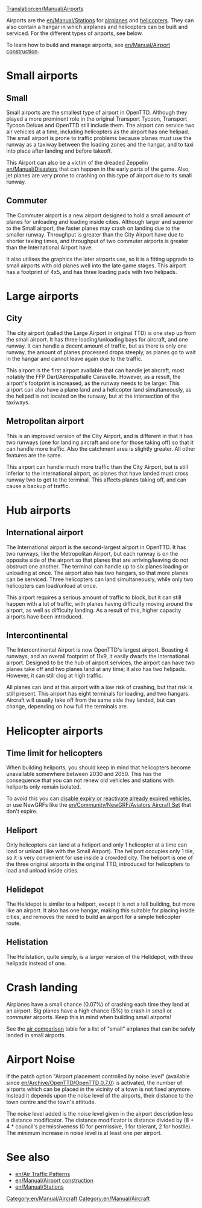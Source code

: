 [[Translation:en/Manual/Airports]]
[[Category:en/Manual/Aircraft]]

Airports are the [[en/Manual/Stations]] for [[en/Manual/Aircraft#aircraft|airplanes]] and [[en/Manual/Aircraft#helicopters|helicopters]]. They can also contain a hangar in which airplanes and helicopters can be built and serviced. For the different types of airports, see below.

To learn how to build and manage airports, see [[en/Manual/Airport construction]].

=Small airports=

==Small==
{{en/Manual/Airport|Fullname=Small Airport|image=en/Manual/Airport s.png|Entry=|Runways=1|Ramps=2|Heli=1 (at terminals)|size=3 x 4|hangars=1|catchment=4|noise=3}}

Small airports are the smallest type of airport in OpenTTD. Although they played a more prominent role in the original Transport Tycoon, Transport Tycoon Deluxe and OpenTTD still include them. The airport can service two air vehicles at a time, including helicopters as the airport has one helipad. The small airport is prone to traffic problems because planes must use the runway as a taxiway between the loading zones and the hangar, and to taxi into place after landing and before takeoff.

This Airport can also be a victim of the dreaded Zeppelin [[en/Manual/Disasters]] that can happen in the early parts of the game. Also, jet planes are very prone to crashing on this type of airport due to its small runway.

{{en/-}}

==Commuter==
{{en/Manual/Airport|Fullname=Commuter Airport|image=en/Manual/Commuterairport.png|imagewidth=300px|Entry=1983|Runways=1|Ramps=3|Heli=2|size=4 x 5|hangars=1|catchment=4|noise=4}}

The Commuter airport is a new airport designed to hold a small amount of planes for unloading and loading inside cities. Although larger and superior to the Small airport, the faster planes may crash on landing due to the smaller runway. Throughput is greater than the City Airport have due to shorter taxiing times, and throughput of two commuter airports is greater than the International Airport have.

It also utilises the graphics the later airports use, so it is a fitting upgrade to small airports with old planes well into the late game stages. This airport has a footprint of 4x5, and has three loading pads with two helipads. 

{{en/-}}

=Large airports=

==City==
{{en/Manual/Airport|Fullname=City Airport|image=en/Manual/Airport c.png|imagewidth=300px|Entry=1955|Runways=1|Ramps=3|Heli=1 (at terminals)|size=6 x 6|hangars=1|catchment=5|noise=5}}

The city airport (called the Large Airport in original TTD) is one step up from the small airport. It has three loading/unloading bays for aircraft, and one runway. It can handle a decent amount of traffic, but as there is only one runway, the amount of planes processed drops steeply, as planes go to wait in the hangar and cannot leave again due to the traffic.

This airport is the first airport available that can handle jet aircraft, most notably the FFP Dart/Aerospatialle Caravelle. However, as a result, the airport's footprint is increased, as the runway needs to be larger. This airport can also have a plane land and a helicopter land simultaneously, as the helipad is not located on the runway, but at the intersection of the taxiways.

{{en/-}}

==Metropolitan airport==
{{en/Manual/Airport|Fullname=Metropolitan Airport|image=en/Manual/Airport m.png|imagewidth=300px|Entry=1980|Runways=2|Ramps=3|Heli=1 (at terminals)|size=6 x 6|hangars=1|catchment=6|noise=8}}

This is an improved version of the City Airport, and is different in that it has two runways (one for landing aircraft and one for those taking off) so that it can handle more traffic. Also the catchment area is slightly greater. All other features are the same.

This airport can handle much more traffic than the City Airport, but is still inferior to the international airport, as planes that have landed must cross runway two to get to the terminal. This affects planes taking off, and can cause a backup of traffic.

{{en/-}}

=Hub airports=

==International airport==
{{en/Manual/Airport|Fullname=International Airport|image=en/Manual/Airport i.png|imagewidth=300px|Entry=1990|Runways=2|Ramps=6|Heli=2|size=7 x 7|hangars=2|catchment=8|noise=17}}

The International airport is the second-largest airport in OpenTTD. It has two runways, like the Metropolitan Airport, but each runway is on the opposite side of the airport so that planes that are arriving/leaving do not obstruct one another. The terminal can handle up to six planes loading or unloading at once. The airport also has two hangars, so that more planes can be serviced. Three helicopters can land simultaneously, while only two helicopters can load/unload at once.

This airport requires a serious amount of traffic to block, but it can still happen with a lot of traffic, with planes having difficulty moving around the airport, as well as difficulty landing. As a result of this, higher capacity airports have been introduced.
{{en/-}}

==Intercontinental==
{{en/Manual/Airport|Fullname=Intercontinental Airport|image=en/Manual/Intercontinentalairport.png|imagewidth=300px|Entry=2002|Runways=4 (two takeoff, two landing)|Ramps=8|Heli=2|size=11 x 9|hangars=2|catchment=10|noise=25}}

The Intercontinental Airport is now OpenTTD's largest airport. Boasting 4 runways, and an overall footprint of 11x9, it easily dwarfs the International airport. Designed to be the hub of airport services, the airport can have two planes take off and two planes land at any time; it also has two helipads. However, it can still clog at high traffic.

All planes can land at this airport with a low risk of crashing, but that risk is still present. This airport has eight terminals for loading, and two hangars. Aircraft will usually take off from the same side they landed, but can change, depending on how full the terminals are.

{{en/-}}

=Helicopter airports=
==Time limit for helicopters==
When building heliports, you should keep in mind that helicopters become unavailable somewhere between 2030 and 2050. This has the consequence that you can not renew old vehicles and stations with heliports only remain isolated.

To avoid this you can [[en/Archive/Manual/Settings/Never expire vehicles|disable expiry or reactivate already expired vehicles]], or use NewGRFs like the [[en/Community/NewGRF/Aviators Aircraft Set]] that don't expire.

==Heliport==
{{en/Manual/Airport|Fullname=Heliport|image=en/Manual/Heliport.png|Entry=1963|Runways=N/A|Ramps=N/A|Heli=1|size=1 x 1|hangars=N/A|catchment=4|noise=1}}

Only helicopters can land at a heliport and only 1 helicopter at a time can load or unload (like with the Small Airport). The heliport occupies only 1 tile, so it is very convenient for use inside a crowded city. The heliport is one of the three original airports in the original TTD, introduced for helicopters to load and unload inside cities.

{{en/-}}

==Helidepot==
{{en/Manual/Airport|Fullname=Helidepot|image=en/Manual/Helidepot.png|Entry=1976|Runways=N/A|Ramps=N/A|Heli=1|size=2 x 2|hangars=1|catchment=4|noise=2}}

The Helidepot is similar to a heliport, except it is not a tall building, but more like an airport. It also has one hangar, making this suitable for placing inside cities, and removes the need to build an airport for a simple helicopter route.

{{en/-}}

==Helistation==
{{en/Manual/Airport|Fullname=Helistation|image=en/Manual/Helistation.png|Entry=1980|Runways=N/A|Ramps=N/A|Heli=3|size=2 x 4|hangars=1|catchment=4|noise=3}}

The Helistation, quite simply, is a larger version of the Helidepot, with three helipads instead of one.

{{en/-}}

=Crash landing=
Airplanes have a small chance (0.07%) of crashing each time they land at an airport. Big planes have a high chance (5%) to crash in ''small'' or ''commuter'' airports.  Keep this in mind when building small airports!

See the [[en/Manual/Base Set/Aircraft/Air Comparison|air comparison]] table for a list of "small" airplanes that can be safely landed in small airports.

=Airport Noise=
If the patch option "Airport placement controlled by noise level" (available since [[en/Archive/OpenTTD/OpenTTD 0.7.0]]) is activated, the number of airports which can be placed in the vicinity of a town is not fixed anymore. Instead it depends upon the noise level of the airports, their distance to the town centre and the town's attitude.

The noise level added is the noise level given in the airport description less a distance modificator. The distance modificator is distance divided by (8 + 4 * council's permissiveness (0 for permissive, 1 for tolerant, 2 for hostile). The minimum increase in noise level is at least one per airport.
{{en/0.7-feature}}

=See also=
*[[en/Air Traffic Patterns]]
*[[en/Manual/Airport construction]]
*[[en/Manual/Stations]]

[[Category:en/Manual/Aircraft]]